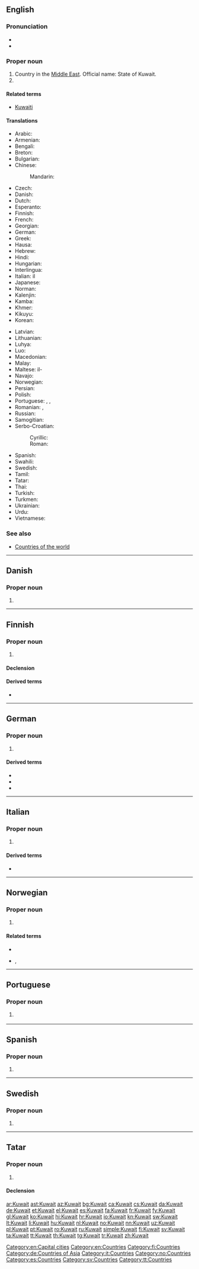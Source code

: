 ==English==

{{wikipedia}}

===Pronunciation===
* {{audio|En-us-Kuwait.ogg|Audio (US)|lang=en}}
* {{rhymes|eɪt|lang=en}}

===Proper noun===
{{en-proper noun}}

# Country in the [[Middle East]]. Official name: State of Kuwait.
# {{alternative form of|Kuwait City|lang=en}}

====Related terms====
* [[Kuwaiti]]

====Translations====
{{trans-top|country in the Middle East and capital city}}
* Arabic: {{t+|ar|الكويت|m|tr=al-kuwáyt}}
* Armenian: {{t|hy|Քուվեյթ|tr=K'uveyt'}}
* Bengali: {{t|bn|কুয়েত}}
* Breton: {{t|br|Koweit}}
* Bulgarian: {{t+|bg|Кувейт|m|tr=Kuvejt}}
* Chinese:
*: Mandarin: {{t+|cmn|科威特|tr=Kēwēitè|sc=Hani}}
* Czech: {{t+|cs|Kuvajt|m}}
* Danish: {{t+|da|Kuwait}}
* Dutch: {{t+|nl|Koeweit}}
* Esperanto: {{t|eo|Kuvajto}}
* Finnish: {{t+|fi|Kuwait}}
* French: {{t+|fr|Koweït|m}}
* Georgian: {{t|ka|კუვეიტი|tr=kuveiti|sc=Geor}}
* German: {{t+|de|Kuwait|n}}
* Greek: {{t+|el|Κουβέιτ|tr=Kouvéit}}
* Hausa: {{t|ha|Kwiyat|f|alt=Kwìyât}}
* Hebrew: {{t|he|כווית|tr=Kûwayt}}
* Hindi: {{t+|hi|कुवैत|tr=kuvait}}
* Hungarian: {{t+|hu|Kuvait}}
* Interlingua: {{t|ia|Kuwait}}
* Italian: il {{t|it|Kuwait|m}}
* Japanese: {{t|ja|クウェート|tr=Kuwēto}}
* Norman: {{t|nrf|Kuwait}}
* Kalenjin: {{t|kln|Kuwait}}
* Kamba: {{t|kam|Kuwait}}
* Khmer: {{t|km|គុយវ៉ែត|tr=kuyvaet|sc=Khmr}}
* Kikuyu: {{t|ki|Kuwait}}
* Korean: {{t+|ko|쿠웨이트|tr=Kuweiteu|sc=Hang}}
{{trans-mid}}
* Latvian: {{t+|lv|Kuveita|f}}
* Lithuanian: {{t+|lt|Kuveitas|m}}
* Luhya: {{t|luy|Kuwait}}
* Luo: {{t|luo|Kuwait}}
* Macedonian: {{t+|mk|Кувајт|m|tr=Kúvajt}}
* Malay: {{t|ms|Kuwait}}
* Maltese: il-{{t|mt|Kuwajt}}
* Navajo: {{t|nv|Kóóweiʼ}}
* Norwegian: {{t+|no|Kuwait}}
* Persian: {{t+|fa|کویت|tr=Koveit}}
* Polish: {{t+|pl|Kuwejt}}
* Portuguese: {{t+|pt|Kuwait}}, {{t+|pt|Covaite|m}}, {{t|pt|Kuaite|m}}
* Romanian: {{t|ro|Kuwait}}, {{t|ro|Kuweit|n}}
* Russian: {{t+|ru|Кувейт|m|tr=Kuvéjt}}
* Samogitian: {{t|sgs|Kuveits|m}}
* Serbo-Croatian:
*: Cyrillic: {{t|sh|Кувајт|m|sc=Cyrl}}
*: Roman: {{t+|sh|Kuvajt|m}}
* Spanish: {{t+|es|Kuwait|m}}
* Swahili: {{t+|sw|Kuwait}}
* Swedish: {{t+|sv|Kuwait}}
* Tamil: {{t|ta|குவெய்த்|tr=Kuveyt}}
* Tatar: {{t+|tt|Kuwait}}
* Thai: {{t+|th|คูเวต|tr=Khūwēt}}
* Turkish: {{t+|tr|Kuveyt}}
* Turkmen: {{t|tk|Kuweýt}}
* Ukrainian: {{t+|uk|Кувейт|tr=Kuvéjt}}
* Urdu: {{t|ur|کویت|tr=kuvait}}
* Vietnamese: {{t|vi|Cô-oét}}
{{trans-bottom}}

===See also===
* [[Appendix:Countries of the world|Countries of the world]]

[[Category:en:Capital cities]]
[[Category:en:Countries]]

----

==Danish==
{{wikipedia|lang=da}}

===Proper noun===
{{head|da|proper noun}}

# {{l|en|Kuwait}}

----

==Finnish==
{{wikipedia|lang=fi}}

===Proper noun===
{{fi-proper noun}}

# {{l|en|Kuwait}}

====Declension====
{{fi-decl-risti|n=sg|Kuwait|||a|i=0}}

====Derived terms====
* {{l|fi|kuwaitilainen}}

[[Category:fi:Countries]]

----

==German==
{{wikipedia|lang=de}}

===Proper noun===
{{de-proper noun|n}}

# {{l|en|Kuwait}}

====Derived terms====
* {{l|de|Kuwaiter}}
* {{l|de|Kuwaiterin}}
* {{l|de|kuwaitisch}}

[[Category:de:Countries of Asia]]

----

==Italian==
{{wikipedia|lang=it}}

===Proper noun===
{{it-proper noun|g=m}}

# {{l|en|Kuwait}}

====Derived terms====
* {{l|it|kuwaitiano}}

[[Category:it:Countries]]

----

==Norwegian==

===Proper noun===
{{no-proper noun}}

# {{l|en|Kuwait}}

====Related terms====
* {{l|no|kuwaiter}}
* {{l|no|kuwaitisk}}, {{l|no|kuwaitsk}}

[[Category:no:Countries]]

----

==Portuguese==

===Proper noun===
{{pt-proper noun|m}}

# {{l|en|Kuwait}} {{gloss|country in the Middle East}}

----

==Spanish==
{{wikipedia|lang=es}}

===Proper noun===
{{es-proper noun|m}}

# {{l|en|Kuwait}}

[[Category:es:Countries]]

----

==Swedish==

===Proper noun===
{{head|sv|proper noun}}

# {{l|en|Kuwait}}

[[Category:sv:Countries]]

----

==Tatar==

===Proper noun===
{{tt-pos|proper noun|l}}

# {{l|en|Kuwait}}

====Declension====
{{tt-latin-noun|nıñ|ga|nı|ta|tan}}

[[Category:tt:Countries]]

[[ar:Kuwait]]
[[ast:Kuwait]]
[[az:Kuwait]]
[[bg:Kuwait]]
[[ca:Kuwait]]
[[cs:Kuwait]]
[[da:Kuwait]]
[[de:Kuwait]]
[[et:Kuwait]]
[[el:Kuwait]]
[[es:Kuwait]]
[[fa:Kuwait]]
[[fr:Kuwait]]
[[fy:Kuwait]]
[[gl:Kuwait]]
[[ko:Kuwait]]
[[hi:Kuwait]]
[[hr:Kuwait]]
[[io:Kuwait]]
[[kn:Kuwait]]
[[sw:Kuwait]]
[[lt:Kuwait]]
[[li:Kuwait]]
[[hu:Kuwait]]
[[nl:Kuwait]]
[[no:Kuwait]]
[[nn:Kuwait]]
[[uz:Kuwait]]
[[pl:Kuwait]]
[[pt:Kuwait]]
[[ro:Kuwait]]
[[ru:Kuwait]]
[[simple:Kuwait]]
[[fi:Kuwait]]
[[sv:Kuwait]]
[[ta:Kuwait]]
[[tt:Kuwait]]
[[th:Kuwait]]
[[tg:Kuwait]]
[[tr:Kuwait]]
[[zh:Kuwait]]